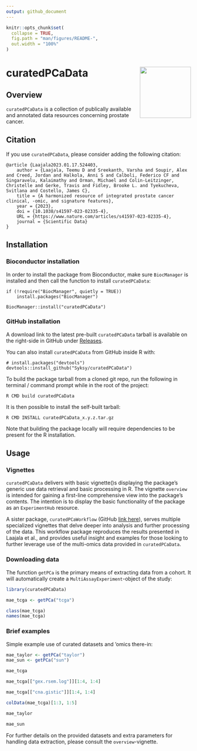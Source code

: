 ```yaml
---
output: github_document
---
```


```r
knitr::opts_chunk$set(
  collapse = TRUE,
  fig.path = "man/figures/README-",
  out.width = "100%"
)
```

# curatedPCaData <img src="man/figures/hex.png" align="right" height="139" />

<!-- badges: start -->
<!-- badges: end -->

## Overview 

`curatedPCaData` is a collection of publically available and annotated data resources
concerning prostate cancer. 

## Citation

If you use `curatedPCaData`, please consider adding the following citation:

```
@article {Laajala2023.01.17.524403,
    author = {Laajala, Teemu D and Sreekanth, Varsha and Soupir, Alex and Creed, Jordan and Halkola, Anni S and Calboli, Federico CF and Singaravelu, Kalaimathy and Orman, Michael and Colin-Leitzinger, Christelle and Gerke, Travis and Fidley, Brooke L. and Tyekucheva, Svitlana and Costello, James C},
    title = {A harmonized resource of integrated prostate cancer clinical, -omic, and signature features},
    year = {2023},
    doi = {10.1038/s41597-023-02335-4},
    URL = {https://www.nature.com/articles/s41597-023-02335-4},
    journal = {Scientific Data}
}
```

## Installation

### Bioconductor installation

In order to install the package from Bioconductor, make sure `BiocManager` is installed and then call the function to install `curatedPCaData`:

```
if (!require("BiocManager", quietly = TRUE))
    install.packages("BiocManager")

BiocManager::install("curatedPCaData")
```

### GitHub installation

A download link to the latest pre-built `curatedPCaData` tarball is available on the right-side in GitHub under [Releases](https://github.com/Syksy/curatedPCaData/releases).

You can also install `curatedPCaData` from GitHub inside R with: 

```
# install.packages("devtools")
devtools::install_github("Syksy/curatedPCaData")
```

To build the package tarball from a cloned git repo, run the following in terminal / command prompt while in the root of the project:

```
R CMD build curatedPCaData
```

It is then possible to install the self-built tarball:

```
R CMD INSTALL curatedPCaData_x.y.z.tar.gz
```

Note that building the package locally will require dependencies to be present for the R installation.

## Usage

### Vignettes

`curatedPCaData` delivers with basic vignette()s displaying the package's generic use data retrieval and basic processing in R. The vignette `overview` is intended for gaining a first-line comprehensive view into the package's contents. The intention is to display the basic functionality of the package as an `ExperimentHub` resource.

A sister package, `curatedPCaWorkflow` (GitHub [link here](https://github.com/Syksy/curatedPCaWorkflow)), serves multiple specialized vignettes that delve deeper into analysis and further processing of the data. This workflow package reproduces the results presented in Laajala et al., and provides useful insight and examples for those looking to further leverage use of the multi-omics data provided in `curatedPCaData`.

### Downloading data

The function `getPCa` is the primary means of extracting data from a cohort. It will automatically create a `MultiAssayExperiment`-object of the study:

```r
library(curatedPCaData)

mae_tcga <- getPCa("tcga")

class(mae_tcga)
names(mae_tcga)
```

### Brief examples

Simple example use of curated datasets and 'omics there-in:

```r
mae_taylor <- getPCa("taylor")
mae_sun <- getPCa("sun")

mae_tcga

mae_tcga[["gex.rsem.log"]][1:4, 1:4]

mae_tcga[["cna.gistic"]][1:4, 1:4]

colData(mae_tcga)[1:3, 1:5]

mae_taylor

mae_sun
```

For further details on the provided datasets and extra parameters for handling data extraction, please consult the `overview`-vignette.
